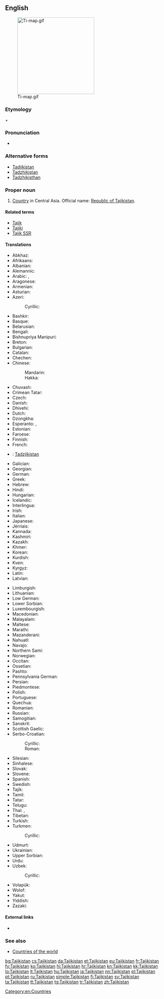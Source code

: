 ==English==
[[File:Ti-map.gif|thumb|250px]]

===Etymology===
{{etyl|fa|en}} {{term|تاجيک‎|tr=Tājīk|lang=fa}} + {{term|ستان|tr=-stān||-stan|lang=fa}}

===Pronunciation===
* {{audio|En-us-Tajikistan.ogg|Audio (US)}}

===Alternative forms===
* [[Tadjikistan]]
* [[Tadzhikistan]]
* [[Tadzhikisthan]]

===Proper noun===
{{en-proper noun}}

# [[country|Country]] in Central Asia. Official name: [[Republic of Tajikistan]].

====Related terms====
* [[Tajik]]
* [[Tajiki]]
* [[Tajik SSR]]

====Translations====
{{trans-top|Republic of Tajikistan}}
* Abkhaz: {{t-|ab|Таджикистан|tr=Tadžikistan|sc=Cyrl}}
* Afrikaans: {{t-|af|Tadjikistan}}
* Albanian: {{t-|sq|Taxhikistani}}
* Alemannic: {{t|gsw|Tadschikistan}}
* Arabic: {{t-|ar|طاجيكستان|m|tr=ṭājīkistān|sc=Arab}}, {{t-|ar|تاجيكستان|m|tr=tājīkistān|sc=Arab}}
* Aragonese: {{t|an|Tachiquistán}}
* Armenian: {{t-|hy|Տաջիկստան|tr=Taǰikstan}}
* Asturian: {{t|ast|Tayiquistán|m}}
* Azeri: {{t-|az|Tacikistan}}
*: Cyrillic: {{t-|az|Таҹикистан|sc=Cyrl}}
* Bashkir: {{t|ba|Тажикстан|sc=Cyrl}}
* Basque: {{t+|eu|Tajikistan}}
* Belarusian: {{t-|be|Таджыкістан|m|tr=Tadžykistán}}
* Bengali: {{t-|bn|তাজিকিস্তান|tr=tajikistan|sc=Beng}}
* Bishnupriya Manipuri: {{t|bpy|তাজিকিস্তান|tr=tājikistān|sc=Beng}}
* Breton: {{t-|br|Tadjikistan}}
* Bulgarian: {{t+|bg|Таджикистан|m|tr=Tadžikistán}}
* Catalan: {{t+|ca|Tadjikistan|m}}
* Chechen: {{tø|ce|Таджикистан|tr=Tadƶikistan}}
* Chinese:
*: Mandarin: {{t+|cmn|塔吉克斯坦|tr=Tǎjíkèsītǎn|sc=Hani}}
*: Hakka: {{tø|hak|塔吉克斯坦|tr=Thap-kit-khiet-sṳ̂-thán|sc=Hans}}
* Chuvash: {{tø|cv|Таджикистан|tr=Tadžikistan|sc=Cyrl}}
* Crimean Tatar: {{t|crh|Tacikistan}}
* Czech: {{t+|cs|Tádžikistán|m}}
* Danish: {{t-|da|Tadsjikistan}}
* Dhivehi: {{t-|dv|ތަޖިކިސްތާން|tr=tajikistān|sc=Thaa}}
* Dutch: {{t+|nl|Tadzjikistan}}
* Dzongkha: {{t-|dz|ཏ་ཇག་ཀིསི་ཏཱན་|sc=Tibt|tr=ta jag kisi tān}}
* Esperanto: {{t|eo|Taĝikio}}, {{t|eo|Taĝikistano}}
* Estonian: {{t+|et|Tadžikistan}}
* Faroese: {{t|fo|Tadsjikistan|n}}
* Finnish: {{t+|fi|Tadžikistan}}
* French: {{t+|fr|Tadjikistan|m}}
* {{ttbc|Frisian}}<!-- name not recognised by xte: update [[Template:langrev]] and [[Module:languages]] appropriately or report to [[User talk:Kephir/gadgets/xte]] -->: [[Tadzjikistan]]
* Galician: {{t|gl|Taxiquistán|m}}
* Georgian: {{t-|ka|ტაჯიკეთი|tr=tadžiket‘i|sc=Geor}}
* German: {{t+|de|Tadschikistan|n}}
* Greek: {{t+|el|Τατζικιστάν|n|tr=Tatzikistán}}
* Hebrew: {{t-|he|טג'יקיסטן|m|tr=tajiqistan|sc=Hebr}}
* Hindi: {{t+|hi|ताजिकिस्तान|m|tr=tājikistān|sc=Deva}}
* Hungarian: {{t+|hu|Tádzsikisztán}}
* Icelandic: {{t+|is|Tadsjikistan}}
* Interlingua: {{t|ia|Tadzhikistan}}
* Irish: {{t-|ga|Táidsíceastáin|f|alt=an Táidsíceastáin}}
* Italian: {{t-|it|Tagikistan}}
* Japanese: {{t+|ja|タジキスタン|tr=Tajikisutan}}
* Jèrriais: {{tø|roa-jer|Tajikistan|m}}
* Kannada: {{t-|kn|ತಜಿಕಿಸ್ತಾನ್|tr=tajikistān|sc=Knda}}
* Kashmiri: {{t-|ks|ताजिकिस्थान|tr=tājikisthān|sc=ks-Arab}}
* Kazakh: {{t|kk|Тәжікстан|tr=Täjikstan|sc=Cyrl}}
* Khmer: {{t-|km|តាជីគីស្ថាន|tr=taajiikiistʰaan|sc=Khmr}}
* Korean: {{t+|ko|타지키스탄|tr=Tajikiseutan|sc=Kore}}
* Kurdish: {{t+|ku|Tacîkistan}}
* Kven: {{tø|fkv|Tadžikistan}}
* Kyrgyz: {{t-|ky|Тажикстан|tr=Tacikstan|sc=Cyrl}}
* Latin: {{t-|la|Tadzikistania|f}}
* Latvian: {{t+|lv|Tadžikistāna}}
{{trans-mid}}
* Limburgish: {{t|li|Tadzjikistan}}
* Lithuanian: {{t+|lt|Tadžikija|f}}
* Low German: {{t|nds|Tadschikistan}}
* Lower Sorbian: {{t|dsb|Tadžikistan}}
* Luxembourgish: {{t|lb|Tadschikistan}}
* Macedonian: {{t-|mk|Таџикистан|m|tr=Tadžikistán}}
* Malayalam: {{t-|ml|താജിക്കിസ്ഥാന്‍|tr=tājikkisthān|sc=Mlym}}
* Maltese: {{t|mt|Taġikistan}}
* Marathi: {{t-|mr|ताजिकिस्तान|tr=tājikistān|sc=Deva}}
* Mazanderani: {{tø|mzn|تاجیکستون}}
* Nahuatl: {{t|nah|Tayictlālpan}}
* Navajo: {{tø|nv|Tʼajiʼ bikéyah}}
* Northern Sami: {{t|se|Tažikistan}}
* Norwegian: {{t+|no|Tadsjikistan}}
* Occitan: {{t|oc|Tatgiquistan}}
* Ossetian: {{tø|os|Таджикистан|tr=Tadžikistan|sc=Cyrl}}
* Pashto: {{t+|ps|تاجکستان|tr=tâjikestân|sc=ps-Arab}}
* Pennsylvania German: {{t|pdc|Datschikischtaan}}
* Persian: {{t+|fa|تاجیکستان|tr=Tâjikestân|sc=fa-Arab}}
* Piedmontese: {{t|pms|Tagikistan|m}}
* Polish: {{t+|pl|Tadżykistan|m}}
* Portuguese: {{t+|pt|Tajiquistão|m}}
* Quechua: {{t|qu|Tayiksuyu}}
* Romanian: {{t-|ro|Tadjikistan|n}}
* Russian: {{t+|ru|Таджикистан|m|tr=Tadžikistán}}
* Samogitian: {{t|sgs|Tadžikistans}}
* Sanskrit: {{t-|sa|ताजिकिस्थान|tr=tājikisthāna|sc=Deva}}
* Scottish Gaelic: {{t|gd|Taidigeastàn}}
* Serbo-Croatian:
*: Cyrillic: {{t-|sh|Таџикистан|m|sc=Cyrl}}
*: Roman: {{t-|sh|Tadžikistan|m}}
* Silesian: {{t|szl|Tadžykistan|m}}
* Sinhalese: {{t-|si|ටජිකිස්ථාන්|sc=Sinh}}
* Slovak: {{t-|sk|Tadžikistan|m}}
* Slovene: {{t+|sl|Tadžikistan|alt=Tadžíkistan|m}}
* Spanish: {{t+|es|Tayikistán|m}}
* Swedish: {{t+|sv|Tadzjikistan}}
* Tajik: {{t+|tg|Тоҷикистон|tr=Tojikiston|sc=Cyrl}}
* Tamil: {{t-|ta|தஜிகிஸ்தான்|tr=tajikistāṉ}}
* Tatar: {{t-|tt|Таҗикстан|tr=Tacikstan|sc=Cyrl}}
* Telugu: {{t+|te|తజికిస్తాన్|tr=tajikistān}}
* Thai: {{t-|th|ประเทศทาจิกิสถาน|tr=bpràtêt taajìgìsàtăan|sc=Thai}}, {{t+|th|ทาจิกิสถาน|tr=taajìgìsàtăan|sc=Thai}}
* Tibetan: {{t-|bo|ཐ་ཇི་ཁེ་སི་ཏན|tr=tha ji khe si tan}}
* Turkish: {{t+|tr|Tacikistan}}
* Turkmen: {{t-|tk|Täjigistan}}
*: Cyrillic: {{t-|tk|Тәжигистан|sc=Cyrl}}
* Udmurt: {{tø|udm|Таджикистан|tr=Tadžikistan|sc=Cyrl}}
* Ukrainian: {{t+|uk|Таджикистан|m|tr=Tadžykystán}}
* Upper Sorbian: {{t|hsb|Tadźikistan}}
* Urdu: {{t-|ur|تاجکستان|m|tr=tājikistān|sc=ur-Arab}}
* Uzbek: {{t-|uz|Tojikiston}}
*: Cyrillic: {{t-|uz|Тожикистон|sc=Cyrl}}
* Volapük: {{t|vo|Tacikistän}}
* Wolof: {{t|wo|Tajikistaan}}
* Yakut: {{tø|sah|Тадьикистан}}
* Yiddish: {{t-|yi|טאדזשיקיסטאן|tr=tadzshikistan}}
* Zazaki: {{t|zza|Tacikıstan}}
{{trans-bottom}}

====External links====
* {{pedialite}}

===See also===
* [[Appendix:Countries of the world|Countries of the world]]

[[Category:en:Countries]]

[[bg:Tajikistan]]
[[cs:Tajikistan]]
[[da:Tajikistan]]
[[et:Tajikistan]]
[[eu:Tajikistan]]
[[fr:Tajikistan]]
[[fy:Tajikistan]]
[[ko:Tajikistan]]
[[hi:Tajikistan]]
[[hr:Tajikistan]]
[[kn:Tajikistan]]
[[kk:Tajikistan]]
[[lo:Tajikistan]]
[[lt:Tajikistan]]
[[hu:Tajikistan]]
[[ja:Tajikistan]]
[[nn:Tajikistan]]
[[pl:Tajikistan]]
[[pt:Tajikistan]]
[[ru:Tajikistan]]
[[simple:Tajikistan]]
[[fi:Tajikistan]]
[[sv:Tajikistan]]
[[ta:Tajikistan]]
[[tt:Tajikistan]]
[[tg:Tajikistan]]
[[tr:Tajikistan]]
[[zh:Tajikistan]]